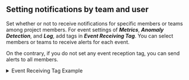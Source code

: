 ## Setting notifications by team and user

Set whether or not to receive notifications for specific members or teams among project members. For event settings of **_Metrics_**, **_Anomaly Detection_**, and **_Log_**, add tags in **_Event Receiving Tag_**. You can select members or teams to receive alerts for each event.

On the contrary, if you do not set any event reception tag, you can send alerts to all members.

<details>
<summary>Event Receiving Tag Example</summary>

Let's learn how to send the alerts for each team or user through the event reception tag example. Set different alerts to be sent by team as follows:

| Notification types             | Whether or not to receive by the server team | Whether or not to receive by the DevOps team |
| ------------------------------ | :------------------------------------------: | :------------------------------------------: |
| Metrics alert                  |        <span class='emoji-ok'>✅</span>       |        <span class='emoji-no'>❌</span>       |
| Anomaly detection alert        |        <span class='emoji-ok'>✅</span>       |        <span class='emoji-ok'>✅</span>       |
| Log real-time alert            |        <span class='emoji-no'>❌</span>       |        <span class='emoji-ok'>✅</span>       |

1.  **Setting up receiving events** (**_Alert_** > **_Notification Setting_**)

  ![Event Notification Settings Per-User](/img/set-event-tag.png)

  Among project members, for the members in the server team, set the event reception tag to `Sever Team`. For the members in the DevOps team, set to `DevOps Team`.

1.  **Metrics Alert Settings** (**_Alert_** > **_Event Setting_** > **_Metrics_** > **_+ Add alert policy_** > **_Notification Setting_**)

  ![Metrics Alert Settings](https://img.whatap.io/media/images/reception_tag_002_metric_event_with_tag.png)

  Click **_+ Add Tag_** or **_+_**. Select a tag from the tag list or create a new tag. This is the case that the notification of metrics events has been set to `Server Team`.

1.  **_Realtime Log Alert Settings_** (**_Alert_** > **_Event Setting_** > **_Log_** > **_+ Add alert policy_** > **_Event Receiving Tag_**)

  ![Realtime Log Alert Settings](https://img.whatap.io/media/images/reception_tag_004_tag_devops.png)

  Click **_+ Add Tag_** or **_+_**. Select a tag from the tag list or create a new tag. This is the case that the notification of log events has been set to `DevOps Team`.

1.  Because the anomaly detection event sends alerts to all members, no tag is set to receive the event.

</details>
